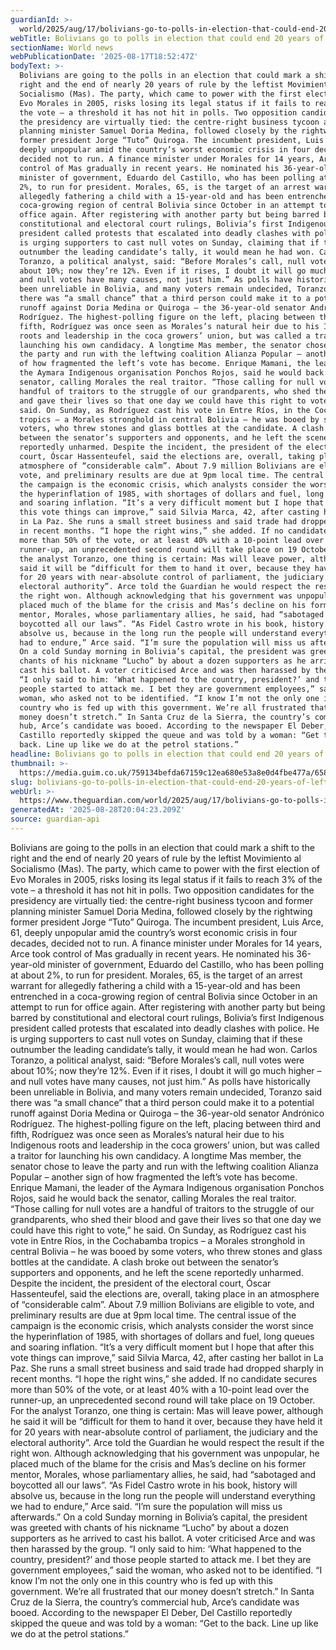 ```yaml
---
guardianId: >-
  world/2025/aug/17/bolivians-go-to-polls-in-election-that-could-end-20-years-of-socialism
webTitle: Bolivians go to polls in election that could end 20 years of leftist rule
sectionName: World news
webPublicationDate: '2025-08-17T18:52:47Z'
bodyText: >-
  Bolivians are going to the polls in an election that could mark a shift to the
  right and the end of nearly 20 years of rule by the leftist Movimiento al
  Socialismo (Mas). The party, which came to power with the first election of
  Evo Morales in 2005, risks losing its legal status if it fails to reach 3% of
  the vote – a threshold it has not hit in polls. Two opposition candidates for
  the presidency are virtually tied: the centre-right business tycoon and former
  planning minister Samuel Doria Medina, followed closely by the rightwing
  former president Jorge “Tuto” Quiroga. The incumbent president, Luis Arce, 61,
  deeply unpopular amid the country’s worst economic crisis in four decades,
  decided not to run. A finance minister under Morales for 14 years, Arce took
  control of Mas gradually in recent years. He nominated his 36-year-old
  minister of government, Eduardo del Castillo, who has been polling at about
  2%, to run for president. Morales, 65, is the target of an arrest warrant for
  allegedly fathering a child with a 15-year-old and has been entrenched in a
  coca-growing region of central Bolivia since October in an attempt to run for
  office again. After registering with another party but being barred by
  constitutional and electoral court rulings, Bolivia’s first Indigenous
  president called protests that escalated into deadly clashes with police. He
  is urging supporters to cast null votes on Sunday, claiming that if these
  outnumber the leading candidate’s tally, it would mean he had won. Carlos
  Toranzo, a political analyst, said: “Before Morales’s call, null votes were
  about 10%; now they’re 12%. Even if it rises, I doubt it will go much higher –
  and null votes have many causes, not just him.” As polls have historically
  been unreliable in Bolivia, and many voters remain undecided, Toranzo said
  there was “a small chance” that a third person could make it to a potential
  runoff against Doria Medina or Quiroga – the 36-year-old senator Andrónico
  Rodríguez. The highest-polling figure on the left, placing between third and
  fifth, Rodríguez was once seen as Morales’s natural heir due to his Indigenous
  roots and leadership in the coca growers’ union, but was called a traitor for
  launching his own candidacy. A longtime Mas member, the senator chose to leave
  the party and run with the leftwing coalition Alianza Popular – another sign
  of how fragmented the left’s vote has become. Enrique Mamani, the leader of
  the Aymara Indigenous organisation Ponchos Rojos, said he would back the
  senator, calling Morales the real traitor. “Those calling for null votes are a
  handful of traitors to the struggle of our grandparents, who shed their blood
  and gave their lives so that one day we could have this right to vote,” he
  said. On Sunday, as Rodríguez cast his vote in Entre Ríos, in the Cochabamba
  tropics – a Morales stronghold in central Bolivia – he was booed by some
  voters, who threw stones and glass bottles at the candidate. A clash broke out
  between the senator’s supporters and opponents, and he left the scene
  reportedly unharmed. Despite the incident, the president of the electoral
  court, Óscar Hassenteufel, said the elections are, overall, taking place in an
  atmosphere of “considerable calm”. About 7.9 million Bolivians are eligible to
  vote, and preliminary results are due at 9pm local time. The central issue of
  the campaign is the economic crisis, which analysts consider the worst since
  the hyperinflation of 1985, with shortages of dollars and fuel, long queues
  and soaring inflation. “It’s a very difficult moment but I hope that after
  this vote things can improve,” said Silvia Marca, 42, after casting her ballot
  in La Paz. She runs a small street business and said trade had dropped sharply
  in recent months. “I hope the right wins,” she added. If no candidate secures
  more than 50% of the vote, or at least 40% with a 10-point lead over the
  runner-up, an unprecedented second round will take place on 19 October. For
  the analyst Toranzo, one thing is certain: Mas will leave power, although he
  said it will be “difficult for them to hand it over, because they have held it
  for 20 years with near-absolute control of parliament, the judiciary and the
  electoral authority”. Arce told the Guardian he would respect the result if
  the right won. Although acknowledging that his government was unpopular, he
  placed much of the blame for the crisis and Mas’s decline on his former
  mentor, Morales, whose parliamentary allies, he said, had “sabotaged and
  boycotted all our laws”. “As Fidel Castro wrote in his book, history will
  absolve us, because in the long run the people will understand everything we
  had to endure,” Arce said. “I’m sure the population will miss us afterwards.”
  On a cold Sunday morning in Bolivia’s capital, the president was greeted with
  chants of his nickname “Lucho” by about a dozen supporters as he arrived to
  cast his ballot. A voter criticised Arce and was then harassed by the group.
  “I only said to him: ‘What happened to the country, president?’ and those
  people started to attack me. I bet they are government employees,” said the
  woman, who asked not to be identified. “I know I’m not the only one in this
  country who is fed up with this government. We’re all frustrated that our
  money doesn’t stretch.” In Santa Cruz de la Sierra, the country’s commercial
  hub, Arce’s candidate was booed. According to the newspaper El Deber, Del
  Castillo reportedly skipped the queue and was told by a woman: “Get to the
  back. Line up like we do at the petrol stations.”
headline: Bolivians go to polls in election that could end 20 years of leftist rule
thumbnail: >-
  https://media.guim.co.uk/759134befda67159c12ea680e53a8e0d4fbe477a/658_0_6579_5263/500.jpg
slug: bolivians-go-to-polls-in-election-that-could-end-20-years-of-leftist-rule
webUrl: >-
  https://www.theguardian.com/world/2025/aug/17/bolivians-go-to-polls-in-election-that-could-end-20-years-of-socialism
generatedAt: '2025-08-28T20:04:23.209Z'
source: guardian-api
---
```

Bolivians are going to the polls in an election that could mark a shift to the right and the end of nearly 20 years of rule by the leftist Movimiento al Socialismo (Mas). The party, which came to power with the first election of Evo Morales in 2005, risks losing its legal status if it fails to reach 3% of the vote – a threshold it has not hit in polls. Two opposition candidates for the presidency are virtually tied: the centre-right business tycoon and former planning minister Samuel Doria Medina, followed closely by the rightwing former president Jorge “Tuto” Quiroga. The incumbent president, Luis Arce, 61, deeply unpopular amid the country’s worst economic crisis in four decades, decided not to run. A finance minister under Morales for 14 years, Arce took control of Mas gradually in recent years. He nominated his 36-year-old minister of government, Eduardo del Castillo, who has been polling at about 2%, to run for president. Morales, 65, is the target of an arrest warrant for allegedly fathering a child with a 15-year-old and has been entrenched in a coca-growing region of central Bolivia since October in an attempt to run for office again. After registering with another party but being barred by constitutional and electoral court rulings, Bolivia’s first Indigenous president called protests that escalated into deadly clashes with police. He is urging supporters to cast null votes on Sunday, claiming that if these outnumber the leading candidate’s tally, it would mean he had won. Carlos Toranzo, a political analyst, said: “Before Morales’s call, null votes were about 10%; now they’re 12%. Even if it rises, I doubt it will go much higher – and null votes have many causes, not just him.” As polls have historically been unreliable in Bolivia, and many voters remain undecided, Toranzo said there was “a small chance” that a third person could make it to a potential runoff against Doria Medina or Quiroga – the 36-year-old senator Andrónico Rodríguez. The highest-polling figure on the left, placing between third and fifth, Rodríguez was once seen as Morales’s natural heir due to his Indigenous roots and leadership in the coca growers’ union, but was called a traitor for launching his own candidacy. A longtime Mas member, the senator chose to leave the party and run with the leftwing coalition Alianza Popular – another sign of how fragmented the left’s vote has become. Enrique Mamani, the leader of the Aymara Indigenous organisation Ponchos Rojos, said he would back the senator, calling Morales the real traitor. “Those calling for null votes are a handful of traitors to the struggle of our grandparents, who shed their blood and gave their lives so that one day we could have this right to vote,” he said. On Sunday, as Rodríguez cast his vote in Entre Ríos, in the Cochabamba tropics – a Morales stronghold in central Bolivia – he was booed by some voters, who threw stones and glass bottles at the candidate. A clash broke out between the senator’s supporters and opponents, and he left the scene reportedly unharmed. Despite the incident, the president of the electoral court, Óscar Hassenteufel, said the elections are, overall, taking place in an atmosphere of “considerable calm”. About 7.9 million Bolivians are eligible to vote, and preliminary results are due at 9pm local time. The central issue of the campaign is the economic crisis, which analysts consider the worst since the hyperinflation of 1985, with shortages of dollars and fuel, long queues and soaring inflation. “It’s a very difficult moment but I hope that after this vote things can improve,” said Silvia Marca, 42, after casting her ballot in La Paz. She runs a small street business and said trade had dropped sharply in recent months. “I hope the right wins,” she added. If no candidate secures more than 50% of the vote, or at least 40% with a 10-point lead over the runner-up, an unprecedented second round will take place on 19 October. For the analyst Toranzo, one thing is certain: Mas will leave power, although he said it will be “difficult for them to hand it over, because they have held it for 20 years with near-absolute control of parliament, the judiciary and the electoral authority”. Arce told the Guardian he would respect the result if the right won. Although acknowledging that his government was unpopular, he placed much of the blame for the crisis and Mas’s decline on his former mentor, Morales, whose parliamentary allies, he said, had “sabotaged and boycotted all our laws”. “As Fidel Castro wrote in his book, history will absolve us, because in the long run the people will understand everything we had to endure,” Arce said. “I’m sure the population will miss us afterwards.” On a cold Sunday morning in Bolivia’s capital, the president was greeted with chants of his nickname “Lucho” by about a dozen supporters as he arrived to cast his ballot. A voter criticised Arce and was then harassed by the group. “I only said to him: ‘What happened to the country, president?’ and those people started to attack me. I bet they are government employees,” said the woman, who asked not to be identified. “I know I’m not the only one in this country who is fed up with this government. We’re all frustrated that our money doesn’t stretch.” In Santa Cruz de la Sierra, the country’s commercial hub, Arce’s candidate was booed. According to the newspaper El Deber, Del Castillo reportedly skipped the queue and was told by a woman: “Get to the back. Line up like we do at the petrol stations.”
